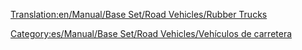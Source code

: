 [[Translation:en/Manual/Base Set/Road Vehicles/Rubber Trucks]]

{{es/Manual/Base Set/Road Vehicles/Vehículo de carretera|nombre    = Camión de Caucho Balogh
  |imagen    = en/Archive/Old 32bpp/Balogh Rubber Truck.png
  |precio    = 9.594 € (4.797 £)
  |velocidad = 48 km/h (30 mph)
  |coste     = 842 € (421 £)
  |diseño    = 1936
  |duración  = 15
  |capacidad = 17.000 litros de caucho
}}
{{es/Manual/Base Set/Road Vehicles/Vehículo de carretera|nombre    = Camión de Caucho Uhl
  |imagen    = en/Archive/Old 32bpp/Uhl Rubber Truck.png
  |precio    = 12.054 € (6.027 £)
  |velocidad = 88 km/h (55 mph)
  |coste     = 1.574 € (787 £)
  |diseño    = 1977
  |duración  = 15
  |capacidad = 19.000 litros de caucho
}}
{{es/Manual/Base Set/Road Vehicles/Vehículo de carretera|nombre    = Camión de Caucho RMT
  |imagen    = en/Archive/Old 32bpp/RMT Rubber Truck.png
  |precio    = 12.874 € (6.437 £)
  |velocidad = 112 km/h (70 mph)
  |coste     = 2.250 € (1.125 £)
  |diseño    = 2011
  |duración  = 15
  |capacidad = 22.000 litros de caucho
}}


[[Category:es/Manual/Base Set/Road Vehicles/Vehículos de carretera]]